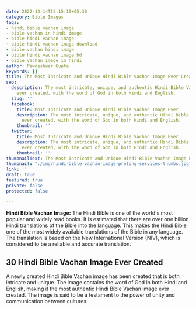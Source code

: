 ```yaml
---
date: 2022-12-14T12:15:10+05:30
category: Bible Images
tags:
- hindi bible vachan image
- bible vachan in hindi image
- bible hindi vachan image
- bible hindi vachan image download
- bible vachan hindi image
- bible hindi vachan image hd
- bible vachan image in hindi
author: Pawneshwer Gupta
keywords: []
title: The Most Intricate and Unique Hindi Bible Vachan Image Ever Created
seo:
  description: The most intricate, unique, and authentic Hindi Bible Vachan image
    ever created, with the word of God in both Hindi and English.
  slug: ''
  facebook:
    title: Most Intricate and Unique Hindi Bible Vachan Image Ever
    description: The most intricate, unique, and authentic Hindi Bible Vachan image
      ever created, with the word of God in both Hindi and English.
    thumbnail: ''
  twitter:
    title: Most Intricate and Unique Hindi Bible Vachan Image Ever
    description: The most intricate, unique, and authentic Hindi Bible Vachan image
      ever created, with the word of God in both Hindi and English.
    thumbnail: ''
thumbnailText: The Most Intricate and Unique Hindi Bible Vachan Image Ever Created
thumbnail: "./img/hindi-bible-vachan-image-prolong-services-thumbs.jpg"
link: ''
draft: true
featured: true
private: false
protected: false

---
```

**Hindi Bible Vachan Image:** The Hindi Bible is one of the world's most popular and widely read books. It is estimated that there are over one billion Hindi translations of the Bible into the language. This makes the Hindi Bible one of the most widely available translations of the Bible in any language. The translation is based on the New International Version (NIV), which is considered to be a reliable and accurate translation.

## 30 Hindi Bible Vachan Image Ever Created

A newly created Hindi Bible Vachan image has been created that is both intricate and unique. The image contains the word of God in both Hindi and English, making it the most authentic Hindi Bible Vachan image ever created. The image is said to be a testament to the power of unity and communication between cultures.